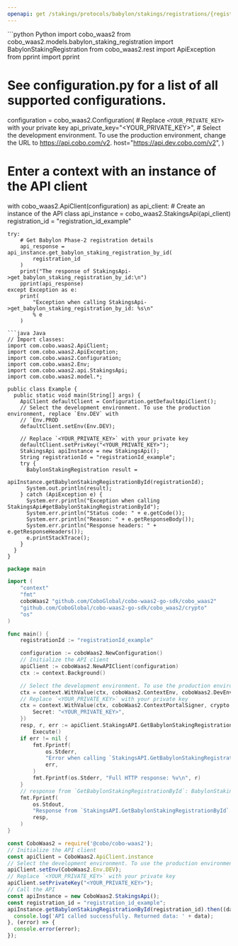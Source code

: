 ```yaml
---
openapi: get /stakings/protocols/babylon/stakings/registrations/{registration_id}
---
```


<RequestExample>
```python Python
import cobo_waas2
from cobo_waas2.models.babylon_staking_registration import BabylonStakingRegistration
from cobo_waas2.rest import ApiException
from pprint import pprint

# See configuration.py for a list of all supported configurations.
configuration = cobo_waas2.Configuration(
    # Replace `<YOUR_PRIVATE_KEY>` with your private key
    api_private_key="<YOUR_PRIVATE_KEY>",
    # Select the development environment. To use the production environment, change the URL to https://api.cobo.com/v2.
    host="https://api.dev.cobo.com/v2",
)
# Enter a context with an instance of the API client
with cobo_waas2.ApiClient(configuration) as api_client:
    # Create an instance of the API class
    api_instance = cobo_waas2.StakingsApi(api_client)
    registration_id = "registration_id_example"

    try:
        # Get Babylon Phase-2 registration details
        api_response = api_instance.get_babylon_staking_registration_by_id(
            registration_id
        )
        print("The response of StakingsApi->get_babylon_staking_registration_by_id:\n")
        pprint(api_response)
    except Exception as e:
        print(
            "Exception when calling StakingsApi->get_babylon_staking_registration_by_id: %s\n"
            % e
        )

```
```java Java
// Import classes:
import com.cobo.waas2.ApiClient;
import com.cobo.waas2.ApiException;
import com.cobo.waas2.Configuration;
import com.cobo.waas2.Env;
import com.cobo.waas2.api.StakingsApi;
import com.cobo.waas2.model.*;

public class Example {
  public static void main(String[] args) {
    ApiClient defaultClient = Configuration.getDefaultApiClient();
    // Select the development environment. To use the production environment, replace `Env.DEV` with
    // `Env.PROD
    defaultClient.setEnv(Env.DEV);

    // Replace `<YOUR_PRIVATE_KEY>` with your private key
    defaultClient.setPrivKey("<YOUR_PRIVATE_KEY>");
    StakingsApi apiInstance = new StakingsApi();
    String registrationId = "registrationId_example";
    try {
      BabylonStakingRegistration result =
          apiInstance.getBabylonStakingRegistrationById(registrationId);
      System.out.println(result);
    } catch (ApiException e) {
      System.err.println("Exception when calling StakingsApi#getBabylonStakingRegistrationById");
      System.err.println("Status code: " + e.getCode());
      System.err.println("Reason: " + e.getResponseBody());
      System.err.println("Response headers: " + e.getResponseHeaders());
      e.printStackTrace();
    }
  }
}

```
```go Go
package main

import (
	"context"
	"fmt"
	coboWaas2 "github.com/CoboGlobal/cobo-waas2-go-sdk/cobo_waas2"
	"github.com/CoboGlobal/cobo-waas2-go-sdk/cobo_waas2/crypto"
	"os"
)

func main() {
	registrationId := "registrationId_example"

	configuration := coboWaas2.NewConfiguration()
	// Initialize the API client
	apiClient := coboWaas2.NewAPIClient(configuration)
	ctx := context.Background()

	// Select the development environment. To use the production environment, replace coboWaas2.DevEnv with coboWaas2.ProdEnv
	ctx = context.WithValue(ctx, coboWaas2.ContextEnv, coboWaas2.DevEnv)
	// Replace `<YOUR_PRIVATE_KEY>` with your private key
	ctx = context.WithValue(ctx, coboWaas2.ContextPortalSigner, crypto.Ed25519Signer{
		Secret: "<YOUR_PRIVATE_KEY>",
	})
	resp, r, err := apiClient.StakingsAPI.GetBabylonStakingRegistrationById(ctx, registrationId).
		Execute()
	if err != nil {
		fmt.Fprintf(
			os.Stderr,
			"Error when calling `StakingsAPI.GetBabylonStakingRegistrationById``: %v\n",
			err,
		)
		fmt.Fprintf(os.Stderr, "Full HTTP response: %v\n", r)
	}
	// response from `GetBabylonStakingRegistrationById`: BabylonStakingRegistration
	fmt.Fprintf(
		os.Stdout,
		"Response from `StakingsAPI.GetBabylonStakingRegistrationById`: %v\n",
		resp,
	)
}

```
```javascript JavaScript
const CoboWaas2 = require('@cobo/cobo-waas2');
// Initialize the API client
const apiClient = CoboWaas2.ApiClient.instance
// Select the development environment. To use the production environment, replace `Env.DEV` with `Env.PROD`
apiClient.setEnv(CoboWaas2.Env.DEV);
// Replace `<YOUR_PRIVATE_KEY>` with your private key
apiClient.setPrivateKey("<YOUR_PRIVATE_KEY>");
// Call the API
const apiInstance = new CoboWaas2.StakingsApi();
const registration_id = "registration_id_example";
apiInstance.getBabylonStakingRegistrationById(registration_id).then((data) => {
  console.log('API called successfully. Returned data: ' + data);
}, (error) => {
  console.error(error);
});
```
</RequestExample>